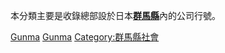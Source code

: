 本分類主要是收錄總部設於日本'''[[群馬縣|群馬縣]]'''內的公司行號。
{{日本行政區劃分類導航|公司}}
{{Commonscat|Companies based in Gunma prefecture}}

[[Category:日本各都道府縣公司|Gunma]]
[[Category:關東地方經濟|Gunma]]
[[Category:群馬縣社會|Category:群馬縣社會]]